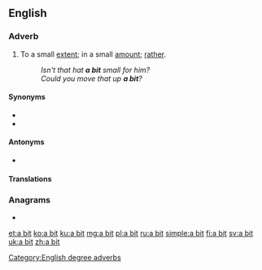 {{also|abit}}
==English==

===Adverb===
{{en-adv|-}}

# To a small [[extent]]; in a small [[amount]]; [[rather]].
#: ''Isn't that hat '''a bit''' small for him?''
#: ''Could you move that up '''a bit'''?''

====Synonyms====
* {{l|en|a little}}
* {{l|en|a little bit}}

====Antonyms====
* {{l|en|a lot}}

====Translations====
{{trans-see|a little}}

===Anagrams===
* {{l|en|bait}}

[[Category:English degree adverbs]]

[[et:a bit]]
[[ko:a bit]]
[[ku:a bit]]
[[mg:a bit]]
[[pl:a bit]]
[[ru:a bit]]
[[simple:a bit]]
[[fi:a bit]]
[[sv:a bit]]
[[uk:a bit]]
[[zh:a bit]]